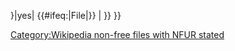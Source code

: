 {{imbox
| type       = license
| image      = [[File:TV-copyright.svg|52px|Copyrighted]]
| imageright = 
| text       = 
<span class="licensetpl_long">本圖是電視節目或電視台台-{zh-hans:标;zh-hant:徽;}-的-{zh-hans:屏幕; zh-tw:螢幕; zh-hk:熒幕}-截圖，受到[[Wikipedia:版权|版权]]保護。</span>版權極可能屬於製作本畫面的公司或機構。有鑑及本圖：
*'''只作为该電視台台-{zh-hans:标;zh-hant:徽;}-或电视节目及其内容条目的插图，用以辨識及評論该電視台台-{zh-hans:标;zh-hant:徽;}-或电视节目'''；
*'''可以合理的预期，目前不可能存在或-{zh-hant:建立; zh-hans:创建}-版权自由的作品；'''
*儲存於美國伺服器、由非牟利的[http://wikimediafoundation.org/ 維基媒體基金會]營運的[http://zh.wikipedia.org 中文維基百科]；
使用本圖的維基百科編輯者相信，可以根據[[:en:United States copyright law|美國版權法]]或當地[[版權|版權法]]的「'''[[合理使用]]'''」（fair use）原則而'''最少数量地'''使用'''低解析度'''的-{zh-hans:屏幕; zh-tw:螢幕; zh-hk:熒幕}-截圖。'''在維基百科或其他場合，以其他原因使用本圖，均可能構成[[盗版|侵犯版權]]'''。詳細請見[[Wikipedia:合理使用]]。
|below={{#ifeq:{{{image_has_rationale|{{{image has rationale}}}}}}|yes|
{{#ifeq:{{NAMESPACE}}|File|[[Category:Wikipedia non-free files with NFUR stated]]}}
|{{Uploader information|additional notes=
# 此模板僅用於電視屏幕截圖的圖像。對於電視節目的標題卡或站名的屏幕截圖，請使用{{tl|Non-free title-card}}代替。
# '''[[Template:Non-free use rationale]]'''可能有助於說明理由。
}} }}
<span class="licensetpl_short" style="display: none">合理使用</span>
<span class="licensetpl_link" style="display: none">{{fullurl:{{FULLPAGENAME}}}}</span>
}}<includeonly>{{Non-free media}}{{image other
| [[Category:受版权保护的电影或电视截图|{{PAGENAME}}]]
}}</includeonly><noinclude>{{Documentation}}</noinclude>